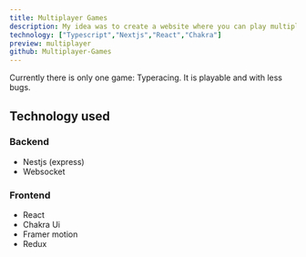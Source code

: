 ```yaml
---
title: Multiplayer Games
description: My idea was to create a website where you can play multiple games with friends.
technology: ["Typescript","Nextjs","React","Chakra"]
preview: multiplayer
github: Multiplayer-Games
---
```

Currently there is only one game: Typeracing. It is playable and with less bugs.

## Technology used
 ### Backend
 - Nestjs (express)
 - Websocket
 ### Frontend
 - React
 - Chakra Ui
 - Framer motion
 - Redux
 
